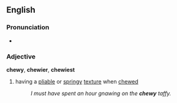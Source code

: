 ==English==
===Pronunciation===
*{{audio|en-us-chewy.ogg|Audio (US)}}

===Adjective===
'''chewy''', '''chewier''', '''chewiest'''
# having a [[pliable]] or [[springy]] [[texture]] when [[chew]]ed
#:''I must have spent an hour gnawing on the '''chewy''' taffy.''